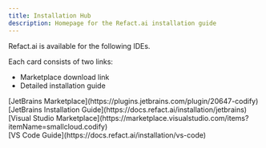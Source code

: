 ```yaml
---
title: Installation Hub
description: Homepage for the Refact.ai installation guide
---
```



Refact.ai is available for the following IDEs.

Each card consists of two links:
- Marketplace download link
- Detailed installation guide

<CardGrid>
	<Card title="JetBrains IDEs">
		[JetBrains Marketplace](https://plugins.jetbrains.com/plugin/20647-codify)<br />
		[JetBrains Installation Guide](https://docs.refact.ai/installation/jetbrains)
	</Card>
	<Card title="VS Code">
		[Visual Studio Marketplace](https://marketplace.visualstudio.com/items?itemName=smallcloud.codify)<br />
		[VS Code Guide](https://docs.refact.ai/installation/vs-code)
	</Card>
</CardGrid>